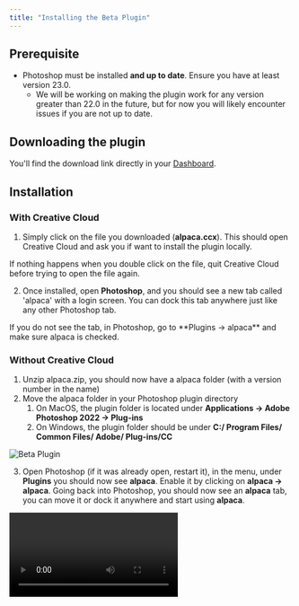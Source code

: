 ```yaml
---
title: "Installing the Beta Plugin"
---
```


## Prerequisite

- Photoshop must be installed **and up to date**. Ensure you have at least
  version 23.0.
  - We will be working on making the plugin work for any version greater than
    22.0 in the future, but for now you will likely encounter issues if you are
    not up to date.

## Downloading the plugin

You'll find the download link directly in your
[Dashboard](https://accounts.getalpaca.io/sign-in?redirect_url=https%3A%2F%2Fwww.getalpaca.io%2Fdashboard).

## Installation

### With Creative Cloud

1. Simply click on the file you downloaded (**alpaca.ccx**). This should open
   Creative Cloud and ask you if want to install the plugin locally.

<Note>
  If nothing happens when you double click on the file, quit Creative Cloud
  before trying to open the file again.
</Note>

2. Once installed, open **Photoshop**, and you should see a new tab called
   'alpaca' with a login screen. You can dock this tab anywhere just like any
   other Photoshop tab.

<Note>
  If you do not see the tab, in Photoshop, go to **Plugins → alpaca** and make
  sure alpaca is checked.
</Note>

### Without Creative Cloud

1. Unzip alpaca.zip, you should now have a alpaca folder (with a version number
   in the name)
2. Move the alpaca folder in your Photoshop plugin directory
   1. On MacOS, the plugin folder is located under **Applications → Adobe
      Photoshop 2022 → Plug-ins**
   2. On Windows, the plugin folder should be under **C:/ Program Files/ Common
      Files/ Adobe/ Plug-ins/CC**

![Beta Plugin](/images/installing-the-beta-plugin.png)

3. Open Photoshop (if it was already open, restart it), in the menu, under
   **Plugins** you should now see **alpaca**. Enable it by clicking on **alpaca
   → alpaca**. Going back into Photoshop, you should now see an **alpaca** tab,
   you can move it or dock it anywhere and start using **alpaca**.

<video className="w-full h-96" controls>
  <source
    src="https://res.cloudinary.com/mintlify/video/upload/v1667548120/Customers/AlpacaML/installing-the-beta-plugin_jtbavr.mp4"
    type="video/mp4"
  />
</video>
